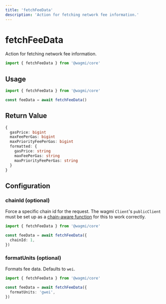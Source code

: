 ```yaml
---
title: 'fetchFeeData'
description: 'Action for fetching network fee information.'
---
```


# fetchFeeData

Action for fetching network fee information.

```ts
import { fetchFeeData } from '@wagmi/core'
```

## Usage

```ts
import { fetchFeeData } from '@wagmi/core'

const feeData = await fetchFeeData()
```

## Return Value

```ts
{
  gasPrice: bigint
  maxFeePerGas: bigint
  maxPriorityFeePerGas: bigint
  formatted: {
    gasPrice: string
    maxFeePerGas: string
    maxPriorityFeePerGas: string
  }
}
```

## Configuration

### chainId (optional)

Force a specific chain id for the request. The wagmi `Client`'s `publicClient` must be set up as a [chain-aware function](/core/config#publicclient-optional) for this to work correctly.

```ts {4}
import { fetchFeeData } from '@wagmi/core'

const feeData = await fetchFeeData({
  chainId: 1,
})
```

### formatUnits (optional)

Formats fee data. Defaults to `wei`.

```ts {4}
import { fetchFeeData } from '@wagmi/core'

const feeData = await fetchFeeData({
  formatUnits: 'gwei',
})
```
